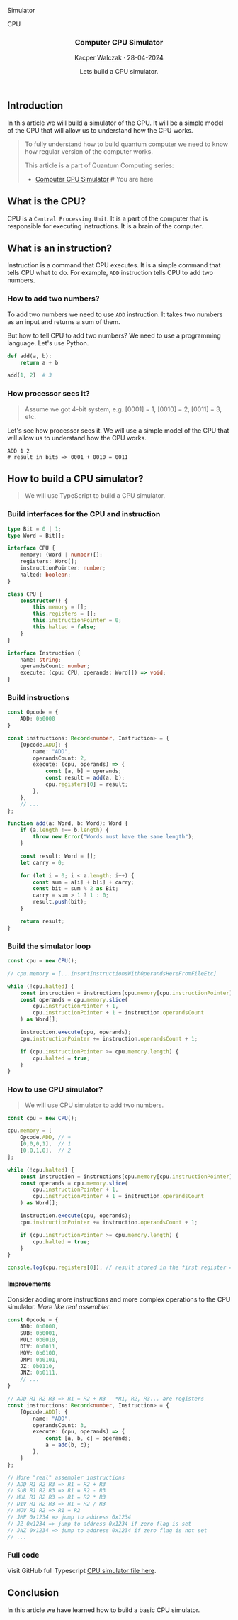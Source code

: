 
<section className="header__height w-full rounded-2xl bg-indigo-900 bg-opacity-10 border-2 border-indigo-500 mt-2">
    <article className="flex flex-col align-between h-full relative">
        <div className="absolute top-0 left-0 p-2">
            <ArchitectureTag/>
        </div>
        <section className="shadow-lg flex align-center justify-center gap-3 h-full overflow-hidden">
            <div className="flex rounded flex-col justify-evenly items-center bg-violet-500 h-40 w-40 p-1 mt-20 text-white font-bold">
                <p>Simulator</p>
                <div className="flex justify-center items-center bg-black border-dashed border-sky-500 border-2 h-20 w-20">
                    <p>CPU</p>
                </div>
            </div>
        </section>
        <header className="flex flex-col px-4 pb-4 pt-4">
            <div className="flex flex-row justify-between items-center mb-3 border-b-2 border-b-indigo-300">
                <h1 className="text-2xl font-bold">Computer CPU Simulator</h1>
                <p className="mt-2 text-lg text-gray-500">Kacper Walczak &middot; 28-04-2024</p>
            </div>
            <p className="mt-2 text-lg">Lets build a CPU simulator.</p>
        </header>
    </article>
</section>

## Introduction

In this article we will build a simulator of the CPU. It will be a simple model of the CPU that will allow us to understand how the CPU works.


> To fully understand how to build quantum computer
> we need to know how regular version of the computer works.
>
> This article is a part of Quantum Computing series:
>   - [Computer CPU Simulator](/learn/architecture/computer-cpu-simulator)  # You are here


## What is the CPU?

CPU is a `Central Processing Unit`. It is a part of the computer that is responsible for executing instructions. It is a brain of the computer.

## What is an instruction?

Instruction is a command that CPU executes. It is a simple command that tells CPU what to do. For example, `ADD` instruction tells CPU to add two numbers.

### How to add two numbers?

To add two numbers we need to use `ADD` instruction. It takes two numbers as an input and returns a sum of them.

But how to tell CPU to add two numbers? We need to use a programming language. Let's use Python.

```python copy filename="calc.py"
def add(a, b):
    return a + b

add(1, 2)  # 3
```

### How processor sees it?

> Assume we got 4-bit system, e.g. [0001] = 1, [0010] = 2, [0011] = 3, etc.

Let's see how processor sees it. We will use a simple model of the CPU that will allow us to understand how the CPU works.

```text
ADD 1 2
# result in bits => 0001 + 0010 = 0011
```

## How to build a CPU simulator?

> We will use TypeScript to build a CPU simulator.

### Build interfaces for the CPU and instruction

```typescript filename="cpu.ts" copy
type Bit = 0 | 1;
type Word = Bit[];

interface CPU {
    memory: (Word | number)[];
    registers: Word[];
    instructionPointer: number;
    halted: boolean;
}

class CPU {
    constructor() {
        this.memory = [];
        this.registers = [];
        this.instructionPointer = 0;
        this.halted = false;
    }
}

interface Instruction {
    name: string;
    operandsCount: number;
    execute: (cpu: CPU, operands: Word[]) => void;
}
```

### Build instructions

```typescript filename="instructions.ts" copy
const Opcode = {
    ADD: 0b0000
}

const instructions: Record<number, Instruction> = {
    [Opcode.ADD]: {
        name: "ADD",
        operandsCount: 2,
        execute: (cpu, operands) => {
            const [a, b] = operands;
            const result = add(a, b);
            cpu.registers[0] = result;
        },
    },
    // ...
};

function add(a: Word, b: Word): Word {
    if (a.length !== b.length) {
        throw new Error("Words must have the same length");
    }

    const result: Word = [];
    let carry = 0;

    for (let i = 0; i < a.length; i++) {
        const sum = a[i] + b[i] + carry;
        const bit = sum % 2 as Bit;
        carry = sum > 1 ? 1 : 0;
        result.push(bit);
    }

    return result;
}
```

### Build the simulator loop

```typescript filename="simulator.ts" copy
const cpu = new CPU();

// cpu.memory = [...insertInstructionsWithOperandsHereFromFileEtc]

while (!cpu.halted) {
    const instruction = instructions[cpu.memory[cpu.instructionPointer] as number];
    const operands = cpu.memory.slice(
        cpu.instructionPointer + 1,
        cpu.instructionPointer + 1 + instruction.operandsCount
    ) as Word[];

    instruction.execute(cpu, operands);
    cpu.instructionPointer += instruction.operandsCount + 1;

    if (cpu.instructionPointer >= cpu.memory.length) {
        cpu.halted = true;
    }
}
```

### How to use CPU simulator?

> We will use CPU simulator to add two numbers.

```typescript filename="calc.ts" copy
const cpu = new CPU();

cpu.memory = [
    Opcode.ADD, // +
    [0,0,0,1],  // 1
    [0,0,1,0],  // 2
];

while (!cpu.halted) {
    const instruction = instructions[cpu.memory[cpu.instructionPointer] as number];
    const operands = cpu.memory.slice(
        cpu.instructionPointer + 1,
        cpu.instructionPointer + 1 + instruction.operandsCount
    ) as Word[];

    instruction.execute(cpu, operands);
    cpu.instructionPointer += instruction.operandsCount + 1;

    if (cpu.instructionPointer >= cpu.memory.length) {
        cpu.halted = true;
    }
}

console.log(cpu.registers[0]); // result stored in the first register = [0011] = 3
```

#### Improvements

Consider adding more instructions and more complex operations to the CPU simulator. *More like real assembler*.

```typescript filename="instructions.ts" copy
const Opcode = {
    ADD: 0b0000,
    SUB: 0b0001,
    MUL: 0b0010,
    DIV: 0b0011,
    MOV: 0b0100,
    JMP: 0b0101,
    JZ: 0b0110,
    JNZ: 0b0111,
    // ...
}

// ADD R1 R2 R3 => R1 = R2 + R3   *R1, R2, R3... are registers
const instructions: Record<number, Instruction> = {
    [Opcode.ADD]: {
        name: "ADD",
        operandsCount: 3,
        execute: (cpu, operands) => {
            const [a, b, c] = operands;
            a = add(b, c);
        },
    }
};

// More "real" assembler instructions
// ADD R1 R2 R3 => R1 = R2 + R3
// SUB R1 R2 R3 => R1 = R2 - R3
// MUL R1 R2 R3 => R1 = R2 * R3
// DIV R1 R2 R3 => R1 = R2 / R3
// MOV R1 R2 => R1 = R2
// JMP 0x1234 => jump to address 0x1234
// JZ 0x1234 => jump to address 0x1234 if zero flag is set
// JNZ 0x1234 => jump to address 0x1234 if zero flag is not set
// ...
```

### Full code

Visit GitHub full Typescript [CPU simulator file here](https://github.com/Walikuperek/Quantum-Computer-Simulator/blob/master/regular-computer-simulator.ts).

## Conclusion

In this article we have learned how to build a basic CPU simulator.

<section className="rounded-2xl bg-lines flex mt-10 mb-20 h-20 w-full"></section>

<LatestReadings />
